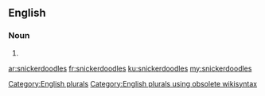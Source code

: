==English==

===Noun===
{{head|en}}

# {{plural of|snickerdoodle}}

[[Category:English plurals]][[Category:English plurals using obsolete wikisyntax]]

[[ar:snickerdoodles]]
[[fr:snickerdoodles]]
[[ku:snickerdoodles]]
[[my:snickerdoodles]]